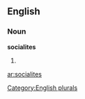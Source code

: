 
==English==

===Noun===
'''socialites'''

# {{plural of|[[socialite]]}}

[[Category:English plurals]]

[[ar:socialites]]